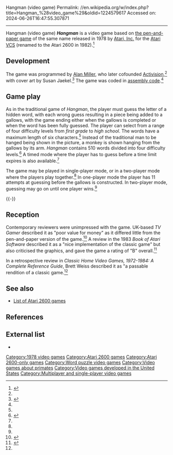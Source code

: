 Hangman (video game)
Permalink: //en.wikipedia.org/w/index.php?title=Hangman_%28video_game%29&oldid=1224579617
Accessed on: 2024-06-26T16:47:55.307871



------
Hangman (video game)
{{short description|1978 video game}}
{{Infobox video game
|title = Hangman
|image = Hangman-atarii-2600-cover.jpg
|caption =
|developer = [[Atari, Inc.]]
|publisher = [[Atari, Inc.]]
|designer = [[Alan Miller (game designer)|Alan Miller]]
|platforms = [[Atari 2600]]
|released = {{vgrelease|NA|1978}}
|genre = [[Puzzle video game|Puzzle]]
|modes = [[Single-player video game|Single-player]], [[Two-player video game|two-player]]
}}
'''''Hangman''''' is a video game based on [[Hangman (game)|the pen-and-paper game]] of the same name released in 1978 by [[Atari, Inc.]] for the [[Atari 2600|Atari VCS]] (renamed to the Atari 2600 in 1982).<ref name="Classic Home Video Games">{{cite book |last1=Weiss |first1=Brett |title=Classic Home Video Games, 1972-1984: A Complete Reference Guide |date=2011 |publisher=McFarland |isbn=978-0786487554 |pages=68 |url=https://books.google.com/books?id=BzxTtml8Jq4C&q=Hangman |access-date=8 August 2019}}</ref>

==Development==
The game was programmed by [[Alan Miller (game designer)|Alan Miller]], who later cofounded [[Activision]],<ref name="The A-Z of Atari 2600 Games" /> with cover art by Susan Jaekel.<ref name="Art Of Atari">{{cite book |last1=Lapetino |first1=Tim |title=Art Of Atari |date=2016 |publisher=Dynamite Entertainment |isbn=978-1524101060 |page=84 |url=https://books.google.com/books?id=Z50oDAAAQBAJ&q=%22Hangman%22+%22Atari%22&pg=PA84 |access-date=4 September 2019}}</ref> The game was coded in [[assembly code]].<ref name="Stanton et al" />

==Game play==

As in the traditional game of ''Hangman'', the player must guess the letter of a hidden word, with each wrong guess resulting in a piece being added to a gallows, with the game ending either when the gallows is completed or when the word has been fully guessed. The player can select from a range of four difficulty levels from ''first grade'' to ''high school''. The words have a maximum length of six characters.<ref name="Classic Home Video Games" /> Instead of the traditional man to be hanged being shown in the picture, a monkey is shown hanging from the gallows by its arm. ''Hangman'' contains 510 words divided into four difficulty levels.<ref name="The A-Z of Atari 2600 Games">{{cite book |last1=Haw ken |first1=Kirsten |title=The A-Z of Atari 2600 Games: Volume 2 |date=2018 |publisher=Andrews UK Limited |isbn=978-1785387630 |url=https://books.google.com/books?id=_JE3DwAAQBAJ&q=%22Hangman%22+%22Atari%22&pg=PT36 |access-date=4 September 2019}}</ref> A timed mode where the player has to guess before a time limit expires is also available.<ref name="Art Of Atari" />

The game may be played in single-player mode, or in a two-player mode where the players play together.<ref name="Classic Home Video Games" /> In one-player mode the player has 11 attempts at guessing before the gallows is constructed. In two-player mode, guessing may go on until one player wins.<ref name="The A-Z of Atari 2600 Games" />

{{-}}
==Reception==
Contemporary reviewers were unimpressed with the game. UK-based ''TV Gamer'' described it as "poor value for money" as it differed little from the pen-and-paper version of the game.<ref>{{cite journal |title=Hangman |journal=TV Gamer |date=Autumn 1983 |page=28 |url=http://www.ataricompendium.com/archives/magazines/tv_gamer/tv_gamer_autumn83.pdf |access-date=4 September 2019}}</ref> A review in the 1983 ''Book of Atari Software'' described it as a "nice implementation of the classic game" but also criticised the graphics, and gave the game a rating of "B" overall.<ref name="Stanton et al">{{cite book |last1=Stanton |first1=Jeffrey |last2=Wells |first2=Robert P. |last3=Rochowansky |first3=Sandra |title=The Book of Atari Software 1983 |date=1983 |publisher=The Book Company |issn=0736-2706 |page=242 |url=https://archive.org/details/ataribooks-the-book-of-atari-software-1983/page/n243/mode/2up?q=hangman |access-date=20 February 2021}}</ref>

In a retrospective review in ''Classic Home Video Games, 1972-1984: A Complete Reference Guide'', Brett Weiss described it as "a passable rendition of a classic game.<ref name="Classic Home Video Games" />

== See also ==
{{Portal|Video games|1970s}}
*[[List of Atari 2600 games]]

==References==
{{reflist}}

==External list==
*{{atarimania|id=18201}}

{{DEFAULTSORT:Hangman}}
[[Category:1978 video games]]
[[Category:Atari 2600 games]]
[[Category:Atari 2600-only games]]
[[Category:Word puzzle video games]]
[[Category:Video games about primates]]
[[Category:Video games developed in the United States]]
[[Category:Multiplayer and single-player video games]]